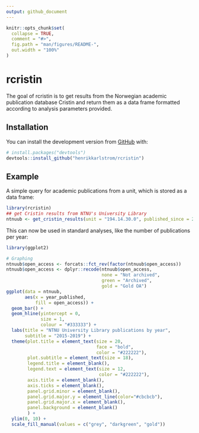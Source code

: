 ```yaml
---
output: github_document
---
```


<!-- README.md is generated from README.Rmd. Please edit that file -->

```r
knitr::opts_chunk$set(
  collapse = TRUE,
  comment = "#>",
  fig.path = "man/figures/README-",
  out.width = "100%"
)
```

# rcristin

<!-- badges: start -->
<!-- badges: end -->

The goal of rcristin is to get results from the Norwegian academic publication
  database Cristin and return them as a data frame formatted according to analysis
  parameters provided.

## Installation

You can install the development version from [GitHub](https://github.com/) with:

``` r
# install.packages("devtools")
devtools::install_github("henrikkarlstrom/rcristin")
```
## Example

A simple query for academic publications from a unit, which is stored as a data frame:

```r
library(rcristin)
## get Cristin results from NTNU's University Library
ntnuub <- get_cristin_results(unit = "194.14.30.0", published_since = 2015)

```

This can now be used in standard analyses, like the number of publications per year:

```r
library(ggplot2)

# Graphing 
ntnuub$open_access <- forcats::fct_rev(factor(ntnuub$open_access))
ntnuub$open_access <- dplyr::recode(ntnuub$open_access,
                                    none = "Not archived",
                                    green = "Archived",
                                    gold = "Gold OA")
ggplot(data = ntnuub,
       aes(x = year_published,
           fill = open_access)) +
  geom_bar() +
  geom_hline(yintercept = 0,
             size = 1,
             colour = "#333333") +
  labs(title = "NTNU University Library publications by year",
       subtitle = "2015-2019") +
  theme(plot.title = element_text(size = 20,
                                  face = "bold",
                                  color = "#222222"),
        plot.subtitle = element_text(size = 18),
        legend.title = element_blank(),
        legend.text = element_text(size = 12,
                                   color = "#222222"),
        axis.title = element_blank(),
        axis.ticks = element_blank(),
        panel.grid.minor = element_blank(),
        panel.grid.major.y = element_line(color="#cbcbcb"),
        panel.grid.major.x = element_blank(),
        panel.background = element_blank()
        ) +
  ylim(0, 10) +
  scale_fill_manual(values = c("grey", "darkgreen", "gold"))

```


